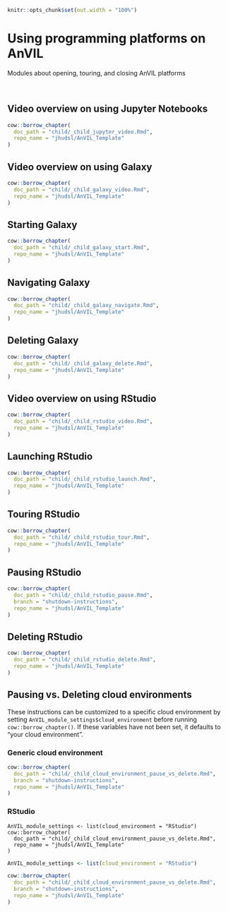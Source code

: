 ```r
knitr::opts_chunk$set(out.width = "100%")
```

# Using programming platforms on AnVIL

Modules about opening, touring, and closing AnVIL platforms

<br>

## Video overview on using Jupyter Notebooks 

:::: {.borrowed_chunk}
```r
cow::borrow_chapter(
  doc_path = "child/_child_jupyter_video.Rmd",
  repo_name = "jhudsl/AnVIL_Template"
)
```
::::

## Video overview on using Galaxy

:::: {.borrowed_chunk}
```r
cow::borrow_chapter(
  doc_path = "child/_child_galaxy_video.Rmd",
  repo_name = "jhudsl/AnVIL_Template"
)
```
::::

## Starting Galaxy

:::: {.borrowed_chunk}
```r
cow::borrow_chapter(
  doc_path = "child/_child_galaxy_start.Rmd",
  repo_name = "jhudsl/AnVIL_Template"
)
```
::::

## Navigating Galaxy

:::: {.borrowed_chunk}
```r
cow::borrow_chapter(
  doc_path = "child/_child_galaxy_navigate.Rmd",
  repo_name = "jhudsl/AnVIL_Template"
)
```
::::

## Deleting Galaxy

:::: {.borrowed_chunk}
```r
cow::borrow_chapter(
  doc_path = "child/_child_galaxy_delete.Rmd",
  repo_name = "jhudsl/AnVIL_Template"
)
```
::::


## Video overview on using RStudio

:::: {.borrowed_chunk}
```r
cow::borrow_chapter(
  doc_path = "child/_child_rstudio_video.Rmd",
  repo_name = "jhudsl/AnVIL_Template"
)
```
::::

## Launching RStudio

:::: {.borrowed_chunk}
```r
cow::borrow_chapter(
  doc_path = "child/_child_rstudio_launch.Rmd",
  repo_name = "jhudsl/AnVIL_Template"
)
```
::::

## Touring RStudio

:::: {.borrowed_chunk}
```r
cow::borrow_chapter(
  doc_path = "child/_child_rstudio_tour.Rmd",
  repo_name = "jhudsl/AnVIL_Template"
)
```
::::

## Pausing RStudio

:::: {.borrowed_chunk}
```r
cow::borrow_chapter(
  doc_path = "child/_child_rstudio_pause.Rmd",
  branch = "shutdown-instructions",
  repo_name = "jhudsl/AnVIL_Template"
)
```
::::

## Deleting RStudio

:::: {.borrowed_chunk}
```r
cow::borrow_chapter(
  doc_path = "child/_child_rstudio_delete.Rmd",
  repo_name = "jhudsl/AnVIL_Template"
)
```
::::

## Pausing vs. Deleting cloud environments

These instructions can be customized to a specific cloud environment by setting `AnVIL_module_settings$cloud_environment` before running `cow::borrow_chapter()`.  If these variables have not been set, it defaults to "your cloud environment".

### Generic cloud environment

:::: {.borrowed_chunk}
```r
cow::borrow_chapter(
  doc_path = "child/_child_cloud_environment_pause_vs_delete.Rmd",
  branch = "shutdown-instructions",
  repo_name = "jhudsl/AnVIL_Template"
)
```
::::

### RStudio

```
AnVIL_module_settings <- list(cloud_environment = "RStudio")
cow::borrow_chapter(
  doc_path = "child/_child_cloud_environment_pause_vs_delete.Rmd",
  repo_name = "jhudsl/AnVIL_Template"
)
```

:::: {.borrowed_chunk}
```r
AnVIL_module_settings <- list(cloud_environment = "RStudio")

cow::borrow_chapter(
  doc_path = "child/_child_cloud_environment_pause_vs_delete.Rmd",
  branch = "shutdown-instructions",
  repo_name = "jhudsl/AnVIL_Template"
)
```
::::
